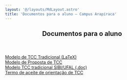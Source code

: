 ```yaml
---
layout: '@/layouts/MdLayout.astro'
title: 'Documentos para o aluno — Campus Arapiraca'
---
```



<span></span>
<article id="content">
<header>

<h1>
         Documentos para o aluno
        </h1>


</header>
<div id="viewlet-above-content-body">
</div>
<div id="content-core">
<div class="row">
<div class="col-lg-3 col-sm-4 buttonView">
<a class="buttonItem" href="/cpt/documentos/tcc/modelos/ufal_cc_tcc_tradicional-2022-modelo.zip/view">
<span>
            Modelo de TCC Tradicional (LaTeX)
           </span>
</a>
</div>
<div class="col-lg-3 col-sm-4 buttonView">
<a class="buttonItem" href="/cpt/documentos/tcc/modelos/modelo-projeto-de-tcc-para-cadastro-atualizado.odt/view">
<span>
            Modelo de Proposta de TCC
           </span>
</a>
</div>
<div class="col-lg-3 col-sm-4 buttonView">
<a class="buttonItem" href="/cpt/documentos/tcc/modelos/modelo-tcc-tradicional-doc-sibi-ufal">
<span>
            Modelo TCC tradicional SIBI/UFAL (.doc)
           </span>
</a>
</div>
<div class="col-lg-3 col-sm-4 buttonView">
<a class="buttonItem" href="/cpt/documentos/tcc/modelos/modelo-30-termo-de-aceite-orientacao-de-tcc.pdf/view">
<span>
            Termo de aceite de orientação de TCC
           </span>
</a>
</div>
</div>

</div>
<div id="viewlet-below-content-body">
</div>
</article>